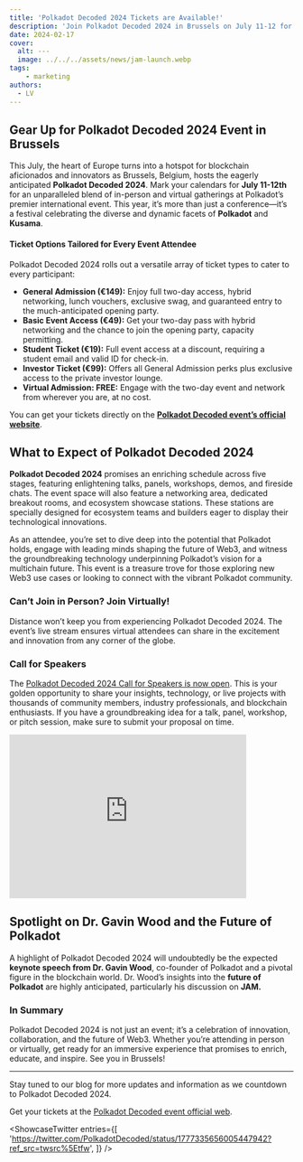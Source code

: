 ```yaml
---
title: 'Polkadot Decoded 2024 Tickets are Available!'
description: 'Join Polkadot Decoded 2024 in Brussels on July 11-12 for a premier blockchain festival. Engage with leaders, explore innovations, and enjoy diverse ticket options. Participate in person or virtually.'
date: 2024-02-17
cover:
  alt: ---
  image: ../../../assets/news/jam-launch.webp
tags: 
    - marketing
authors:
  - LV
---
```



Gear Up for Polkadot Decoded 2024 Event in Brussels
---------------------------------------------------

This July, the heart of Europe turns into a hotspot for blockchain aficionados and innovators as Brussels, Belgium, hosts the eagerly anticipated **Polkadot Decoded 2024**. Mark your calendars for **July 11-12th** for an unparalleled blend of in-person and virtual gatherings at Polkadot’s premier international event. This year, it’s more than just a conference—it’s a festival celebrating the diverse and dynamic facets of **Polkadot** and **Kusama**.

#### Ticket Options Tailored for Every Event Attendee

Polkadot Decoded 2024 rolls out a versatile array of ticket types to cater to every participant:

- **General Admission (€149):** Enjoy full two-day access, hybrid networking, lunch vouchers, exclusive swag, and guaranteed entry to the much-anticipated opening party.
- **Basic Event Access (€49):** Get your two-day pass with hybrid networking and the chance to join the opening party, capacity permitting.
- **Student Ticket (€19):** Full event access at a discount, requiring a student email and valid ID for check-in.
- **Investor Ticket (€99):** Offers all General Admission perks plus exclusive access to the private investor lounge.
- **Virtual Admission: FREE:** Engage with the two-day event and network from wherever you are, at no cost.

You can get your tickets directly on the [**Polkadot Decoded event’s official website**](https://events.polkadot.network/event/polkadot-decoded-2024).

What to Expect of Polkadot Decoded 2024
---------------------------------------

**Polkadot Decoded 2024** promises an enriching schedule across five stages, featuring enlightening talks, panels, workshops, demos, and fireside chats. The event space will also feature a networking area, dedicated breakout rooms, and ecosystem showcase stations. These stations are specially designed for ecosystem teams and builders eager to display their technological innovations.

As an attendee, you’re set to dive deep into the potential that Polkadot holds, engage with leading minds shaping the future of Web3, and witness the groundbreaking technology underpinning Polkadot’s vision for a multichain future. This event is a treasure trove for those exploring new Web3 use cases or looking to connect with the vibrant Polkadot community.

### Can’t Join in Person? Join Virtually!

Distance won’t keep you from experiencing Polkadot Decoded 2024. The event’s live stream ensures virtual attendees can share in the excitement and innovation from any corner of the globe.

### Call for Speakers

The [Polkadot Decoded 2024 Call for Speakers is now open](https://polkadot.network/blog/polkadot-decoded-2024-call-for-speakers-now-open/). This is your golden opportunity to share your insights, technology, or live projects with thousands of community members, industry professionals, and blockchain enthusiasts. If you have a groundbreaking idea for a talk, panel, workshop, or pitch session, make sure to submit your proposal on time.

<iframe allowfullscreen="allowfullscreen" frameborder="0" height="290" src="https://www.youtube.com/embed/DkRcGIeJEt0?si=YWYuMSib67QYLEB2" title="YouTube video player" width="420"></iframe>

Spotlight on Dr. Gavin Wood and the Future of Polkadot
------------------------------------------------------

A highlight of Polkadot Decoded 2024 will undoubtedly be the expected **keynote speech from Dr. Gavin Wood**, co-founder of Polkadot and a pivotal figure in the blockchain world. Dr. Wood’s insights into the **future of Polkadot** are highly anticipated, particularly his discussion on **JAM.**

### In Summary

Polkadot Decoded 2024 is not just an event; it’s a celebration of innovation, collaboration, and the future of Web3. Whether you’re attending in person or virtually, get ready for an immersive experience that promises to enrich, educate, and inspire. See you in Brussels!

- - - - - -

Stay tuned to our blog for more updates and information as we countdown to Polkadot Decoded 2024.

Get your tickets at the [Polkadot Decoded event official web](https://events.polkadot.network/event/polkadot-decoded-2024).

<script is:inline src="https://platform.twitter.com/widgets.js"></script>  

<ShowcaseTwitter
  entries={[
    'https://twitter.com/PolkadotDecoded/status/1777335656005447942?ref_src=twsrc%5Etfw',
  ]}
/>